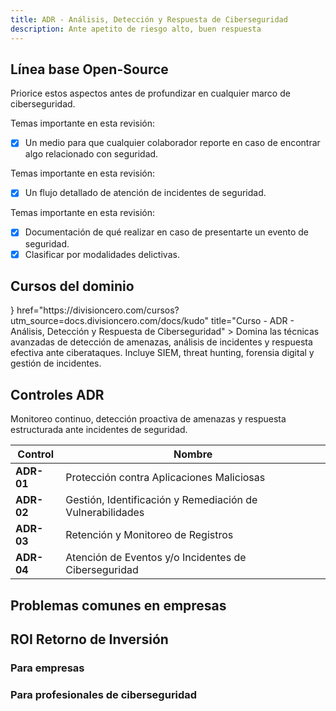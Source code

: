 ```yaml
---
title: ADR - Análisis, Detección y Respuesta de Ciberseguridad
description: Ante apetito de riesgo alto, buen respuesta
---
```




## Línea base Open-Source

Priorice estos aspectos antes de profundizar en cualquier marco de ciberseguridad.

<Accordions type="single">
  <Accordion title="1. Reporte de incidentes de eventos y/o incidentes de seguridad.">
  
  Temas importante en esta revisión:

  - [X] Un medio para que cualquier colaborador reporte en caso de encontrar algo relacionado con seguridad.
  
  </Accordion>
</Accordions>

<Accordions type="single">
  <Accordion title="2. Planes iniciales de mitigación masiva en protección de identidad.">
  
  Temas importante en esta revisión:

  - [X] Un flujo detallado de atención de incidentes de seguridad.
  
  </Accordion>
</Accordions>

<Accordions type="single">
  <Accordion title="3. Playbook para mitigación de eventos y/o incidentes de seguridad.">
  
  Temas importante en esta revisión:

  - [X] Documentación de qué realizar en caso de presentarte un evento de seguridad.
  - [X] Clasificar por modalidades delictivas.
  
  </Accordion>
</Accordions>


## Cursos del dominio

<Cards>
  <Card
    icon={<GraduationCap />}
    href="https://divisioncero.com/cursos?utm_source=docs.divisioncero.com/docs/kudo"
    title="Curso - ADR - Análisis, Detección y Respuesta de Ciberseguridad"
  >
    Domina las técnicas avanzadas de detección de amenazas, análisis de incidentes y respuesta efectiva ante ciberataques. Incluye SIEM, threat hunting, forensia digital y gestión de incidentes.
  </Card>
</Cards>


## Controles ADR

Monitoreo continuo, detección proactiva de amenazas y respuesta estructurada ante incidentes de seguridad.

<Accordions>
<Accordion title="4 Controles ADR">

| Control | Nombre |
|---------|--------|
| **ADR-01** | Protección contra Aplicaciones Maliciosas |
| **ADR-02** | Gestión, Identificación y Remediación de Vulnerabilidades |
| **ADR-03** | Retención y Monitoreo de Registros |
| **ADR-04** | Atención de Eventos y/o Incidentes de Ciberseguridad |

</Accordion>
</Accordions>


## Problemas comunes en empresas

<Callout title="Nunca han sido atacados y no ven como prioridad la atención de incidentes de seguridad. Realmente son demasiado pequeños aún." type="warning"></Callout>
<Callout title="Guardar información y registros por tiempos indefinidos sin un para qué." type="warning"></Callout>
<Callout title="No mitigan vulnerabilidades, solo nuevas features." type="warning"></Callout>


## ROI Retorno de Inversión

### Para empresas

<Callout title="Almacene y procese solo lo que sea necesario, optimización presupuestal."></Callout>
<Callout title="Conozca que riesgos y vulnerabilidades tiene el negocio."></Callout>
<Callout title="El riesgo puede ser alto, pero tener una buena capacidad de respuesta puede marcar la diferencia."></Callout>

### Para profesionales de ciberseguridad

<Callout title="Conozca que realizar en caso de incidente de seguridad informática." type="success"></Callout>
<Callout title="Coordine, implemente y mejore la capacidad de respuesta de sus equipos." type="success"></Callout>
<Callout title="Mitigue masivamente vulnerabilidades." type="success"></Callout>